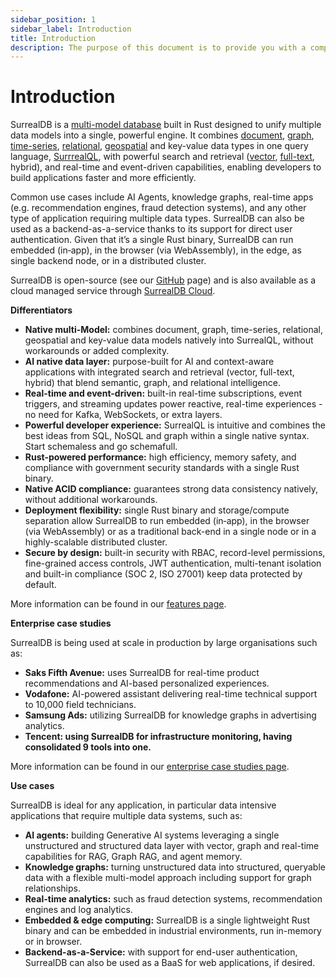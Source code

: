 ```yaml
---
sidebar_position: 1
sidebar_label: Introduction
title: Introduction
description: The purpose of this document is to provide you with a comprehensive understanding of SurrealDB. Whether you are a beginner getting started with SurrealDB or an experienced user looking for specific information, this overview will serve as a valuable resource.
---
```


# Introduction

SurrealDB is a [multi-model database](https://surrealdb.com/blog/what-are-multi-model-databases) built in Rust designed to unify multiple data models into a single, powerful engine. It combines [document](https://surrealdb.com/docs/surrealdb/models/document), [graph](https://surrealdb.com/docs/surrealdb/models/graph), [time-series](https://surrealdb.com/docs/surrealdb/models/time-series), [relational](https://surrealdb.com/docs/tutorials/define-a-schema), [geospatial](https://surrealdb.com/docs/surrealdb/models/geospatial) and key-value data types in one query language, [SurrrealQL](https://surrealdb.com/docs/surrealql), with powerful search and retrieval ([vector](https://surrealdb.com/docs/surrealdb/models/vector), [full-text](https://surrealdb.com/docs/surrealdb/models/full-text-search), hybrid), and real-time and event-driven capabilities, enabling developers to build applications faster and more efficiently.

Common use cases include AI Agents, knowledge graphs, real-time apps (e.g. recommendation engines, fraud detection systems), and any other type of application requiring multiple data types. SurrealDB can also be used as a backend-as-a-service thanks to its support for direct user authentication. Given that it’s a single Rust binary, SurrealDB can run embedded (in‐app), in the browser (via WebAssembly), in the edge, as single backend node, or in a distributed cluster.

SurrealDB is open-source (see our [GitHub](https://github.com/surrealdb/surrealdb) page) and is also available as a cloud managed service through [SurrealDB Cloud](https://surrealdb.com/cloud).

**Differentiators**
- **Native multi-Model:** combines document, graph, time-series, relational, geospatial and key-value data models natively into SurrealQL, without workarounds or added complexity.
- **AI native data layer:** purpose-built for AI and context-aware applications with integrated search and retrieval (vector, full-text, hybrid) that blend semantic, graph, and relational intelligence.
- **Real-time and event-driven:** built-in real-time subscriptions, event triggers, and streaming updates power reactive, real-time experiences - no need for Kafka, WebSockets, or extra layers.
- **Powerful developer experience:** SurrealQL is intuitive and combines the best ideas from SQL, NoSQL and graph within a single native syntax. Start schemaless and go schemafull.
- **Rust-powered performance:** high efficiency, memory safety, and compliance with government security standards with a single Rust binary.
- **Native ACID compliance:** guarantees strong data consistency natively, without additional workarounds.
- **Deployment flexibility:** single Rust binary and storage/compute separation allow SurrealDB to run embedded (in‐app), in the browser (via WebAssembly) or as a traditional back-end in a single node or in a highly-scalable distributed cluster.
- **Secure by design:** built-in security with RBAC, record-level permissions, fine-grained access controls, JWT authentication, multi-tenant isolation and built-in compliance (SOC 2, ISO 27001) keep data protected by default.

More information can be found in our [features page](https://surrealdb.com/features).

**Enterprise case studies**

SurrealDB is being used at scale in production by large organisations such as:

- **Saks Fifth Avenue:** uses SurrealDB for real-time product recommendations and AI-based personalized experiences.
- **Vodafone:** AI-powered assistant delivering real-time technical support to 10,000 field technicians.
- **Samsung Ads:** utilizing SurrealDB for knowledge graphs in advertising analytics.
- **Tencent: using SurrealDB for infrastructure monitoring, having consolidated 9 tools into one.**

More information can be found in our [enterprise case studies page](https://surrealdb.com/casestudies).

**Use cases**

SurrealDB is ideal for any application, in particular data intensive applications that require multiple data systems, such as:

- **AI agents:** building Generative AI systems leveraging a single unstructured and structured data layer with vector, graph and real-time capabilities for RAG, Graph RAG, and agent memory.
- **Knowledge graphs:** turning unstructured data into structured, queryable data with a flexible multi-model approach including support for graph relationships.
- **Real-time analytics:** such as fraud detection systems, recommendation engines and log analytics.
- **Embedded & edge computing:** SurrealDB is a single lightweight Rust binary and can be embedded in industrial environments, run in-memory or in browser.
- **Backend-as-a-Service:** with support for end-user authentication, SurrealDB can also be used as a BaaS for web applications, if desired.
